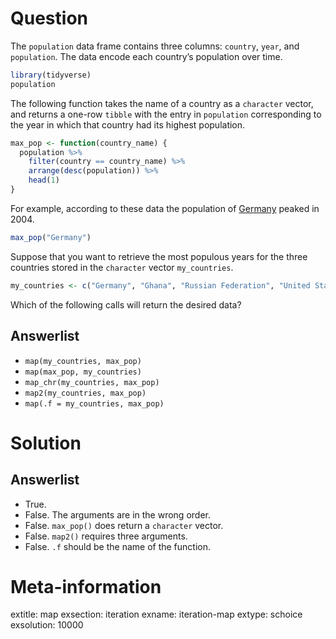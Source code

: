 Question
========

The `population` data frame contains three columns: `country`, `year`, and `population`.
The data encode each country's population over time. 

```r
library(tidyverse)
population
```

The following function takes the name of a country as a `character` vector, and returns a one-row `tibble` with the entry in `population` corresponding to the year in which that country had its highest population. 

```r
max_pop <- function(country_name) {
  population %>%
    filter(country == country_name) %>%
    arrange(desc(population)) %>%
    head(1)
}
```

For example, according to these data the population of [Germany](https://en.wikipedia.org/wiki/Germany) peaked in 2004.

```r
max_pop("Germany")
```

Suppose that you want to retrieve the most populous years for the three countries stored in the `character` vector `my_countries`. 

```r
my_countries <- c("Germany", "Ghana", "Russian Federation", "United States of America")
```

Which of the following calls will return the desired data? 

Answerlist
----------
* `map(my_countries, max_pop)`
* `map(max_pop, my_countries)`
* `map_chr(my_countries, max_pop)`
* `map2(my_countries, max_pop)`
* `map(.f = my_countries, max_pop)`

Solution
========

Answerlist
----------
* True.
* False. The arguments are in the wrong order.
* False. `max_pop()` does return a `character` vector.
* False. `map2()` requires three arguments. 
* False. `.f` should be the name of the function. 

Meta-information
================
extitle: map
exsection: iteration
exname: iteration-map
extype: schoice
exsolution: 10000
